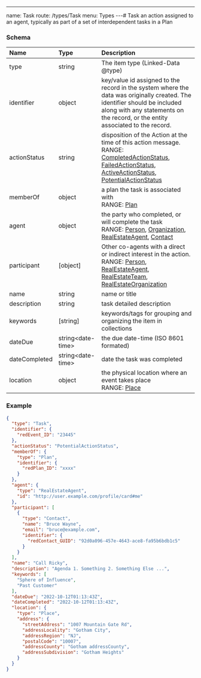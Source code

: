 ---
name: Task
route: /types/Task
menu: Types
---# Task
an action assigned to an agent, typically as part of a set of interdependent tasks in a Plan


### Schema
| Name | Type | Description |
|:-----| :--- | :---------- |
| type | string | The item type (Linked-Data @type)  |
| identifier | object | key/value id assigned to the record in the system where the data was originally created. The identifier should be included along with any statements on the record, or the entity associated to the record.  |
| actionStatus | string | disposition of the Action at the time of this action message. <br/>RANGE: [CompletedActionStatus](/types/CompletedActionStatus), [FailedActionStatus](/types/FailedActionStatus), [ActiveActionStatus](/types/ActiveActionStatus), [PotentialActionStatus](/types/PotentialActionStatus) |
| memberOf | object | a plan the task is associated with <br/>RANGE: [Plan](/types/Plan) |
| agent | object | the party who completed, or will complete the task <br/>RANGE: [Person](/types/Person), [Organization](/types/Organization), [RealEstateAgent](/types/RealEstateAgent), [Contact](/types/Contact) |
| participant | [object] | Other co-agents with a direct or indirect interest in the action. <br/>RANGE: [Person](/types/Person), [RealEstateAgent](/types/RealEstateAgent), [RealEstateTeam](/types/RealEstateTeam), [RealEstateOrganization](/types/RealEstateOrganization) |
| name | string | name or title  |
| description | string | task detailed description  |
| keywords | [string] | keywords/tags for grouping and organizing the item in collections  |
| dateDue | string&lt;date-time&gt;  | the due date-time (ISO 8601 formated)  |
| dateCompleted | string&lt;date-time&gt;  | date the task was completed  |
| location | object | the physical location where an event takes place <br/>RANGE: [Place](/types/Place) |

### Example
```json
{
  "type": "Task",
  "identifier": {
    "redEvent_ID": "23445"
  },
  "actionStatus": "PotentialActionStatus",
  "memberOf": {
    "type": "Plan",
    "identifier": {
      "redPlan_ID": "xxxx"
    }
  },
  "agent": {
    "type": "RealEstateAgent",
    "id": "http://user.example.com/profile/card#me"
  },
  "participant": [
    {
      "type": "Contact",
      "name": "Bruce Wayne",
      "email": "bruce@example.com",
      "identifier": {
        "redContact_GUID": "92d0a096-457e-4643-ace8-fa95b6bdb1c5"
      }
    }
  ],
  "name": "Call Ricky",
  "description": "Agenda 1. Something 2. Something Else ...",
  "keywords": [
    "Sphere of Influence",
    "Past Customer"
  ],
  "dateDue": "2022-10-12T01:13:43Z",
  "dateCompleted": "2022-10-12T01:13:43Z",
  "location": {
    "type": "Place",
    "address": {
      "streetAddress": "1007 Mountain Gate Rd",
      "addressLocality": "Gotham City",
      "addressRegion": "NJ",
      "postalCode": "10007",
      "addressCounty": "Gotham addressCounty",
      "addressSubdivision": "Gotham Heights"
    }
  }
}
```
